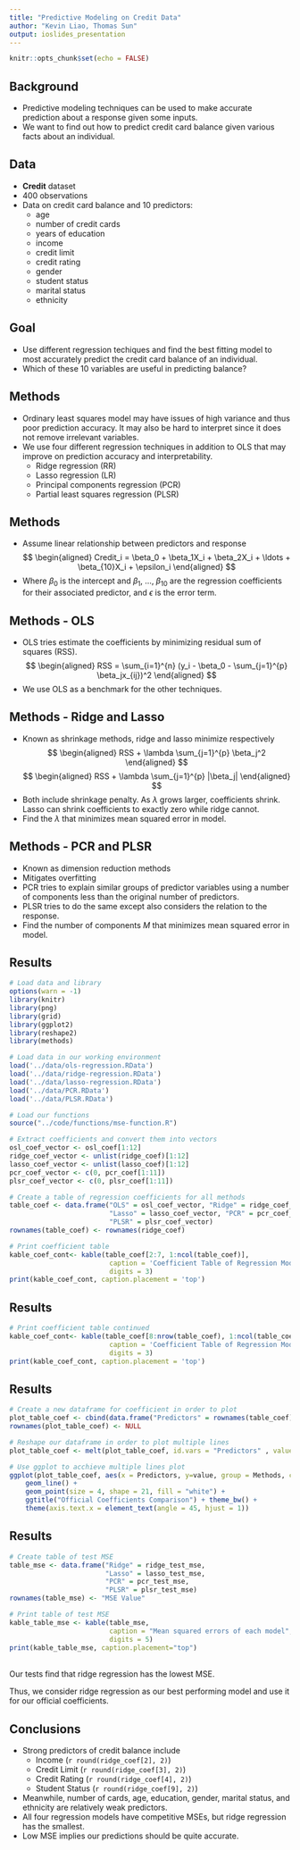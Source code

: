 ```yaml
---
title: "Predictive Modeling on Credit Data"
author: "Kevin Liao, Thomas Sun"
output: ioslides_presentation
---
```


```r
knitr::opts_chunk$set(echo = FALSE)
```

## Background

- Predictive modeling techniques can be used to make accurate prediction about a response given some inputs.
- We want to find out how to predict credit card balance given various facts about an individual.

## Data {.smaller}

- **Credit** dataset
- 400 observations
- Data on credit card balance and 10 predictors: 
    - age
    - number of credit cards
    - years of education
    - income
    - credit limit
    - credit rating 
    - gender
    - student status
    - marital status
    - ethnicity

## Goal
- Use different regression techiques and find the best fitting model to most accurately predict the credit card balance of an individual. 
- Which of these 10 variables are useful in predicting balance?

## Methods
- Ordinary least squares model may have issues of high variance and thus poor prediction accuracy. It may also be hard to interpret since it does not remove irrelevant variables.
- We use four different regression techniques in addition to OLS that may improve on prediction accuracy and interpretability.
    - Ridge regression (RR)
    - Lasso regression (LR)
    - Principal components regression (PCR)
    - Partial least squares regression (PLSR)

## Methods
- Assume linear relationship between predictors and response
$$
\begin{aligned}
Credit_i = \beta_0 + \beta_1X_i + \beta_2X_i + \ldots + \beta_{10}X_i + \epsilon_i
\end{aligned}
$$
- Where $\beta_0$ is the intercept and $\beta_1$, ..., $\beta_{10}$ are the regression coefficients for their associated predictor, and $\epsilon$ is the error term. 

## Methods - OLS
- OLS tries estimate the coefficients by minimizing residual sum of squares (RSS).
$$
\begin{aligned}
RSS = \sum_{i=1}^{n} (y_i - \beta_0 - \sum_{j=1}^{p} \beta_jx_{ij})^2
\end{aligned}
$$
- We use OLS as a benchmark for the other techniques.

## Methods - Ridge and Lasso
- Known as shrinkage methods, ridge and lasso minimize respectively
$$
\begin{aligned}
RSS + \lambda \sum_{j=1}^{p} \beta_j^2
\end{aligned}
$$
$$
\begin{aligned}
RSS + \lambda \sum_{j=1}^{p} |\beta_j|
\end{aligned}
$$
- Both include shrinkage penalty. As $\lambda$ grows larger, coefficients shrink. Lasso can shrink coefficients to exactly zero while ridge cannot.
- Find the $\lambda$ that minimizes mean squared error in model.

## Methods - PCR and PLSR
- Known as dimension reduction methods
- Mitigates overfitting
- PCR tries to explain similar groups of predictor variables using a number of components less than the original number of predictors.
- PLSR tries to do the same except also considers the relation to the response.
- Find the number of components $M$ that minimizes mean squared error in model.

## Results

```r
# Load data and library
options(warn = -1)
library(knitr)
library(png)
library(grid)
library(ggplot2)
library(reshape2)
library(methods)

# Load data in our working environment 
load('../data/ols-regression.RData')
load('../data/ridge-regression.RData')
load('../data/lasso-regression.RData')
load('../data/PCR.RData')
load('../data/PLSR.RData')

# Load our functions
source("../code/functions/mse-function.R")

# Extract coefficients and convert them into vectors
osl_coef_vector <- osl_coef[1:12]
ridge_coef_vector <- unlist(ridge_coef)[1:12]
lasso_coef_vector <- unlist(lasso_coef)[1:12]
pcr_coef_vector <- c(0, pcr_coef[1:11])
plsr_coef_vector <- c(0, plsr_coef[1:11])

# Create a table of regression coefficients for all methods
table_coef <- data.frame("OLS" = osl_coef_vector, "Ridge" = ridge_coef_vector, 
                         "Lasso" = lasso_coef_vector, "PCR" = pcr_coef_vector,
                         "PLSR" = plsr_coef_vector)
rownames(table_coef) <- rownames(ridge_coef)

# Print coefficient table
kable_coef_cont<- kable(table_coef[2:7, 1:ncol(table_coef)], 
                         caption = 'Coefficient Table of Regression Models',
                         digits = 3)
print(kable_coef_cont, caption.placement = 'top')
```

## Results

```r
# Print coefficient table continued
kable_coef_cont<- kable(table_coef[8:nrow(table_coef), 1:ncol(table_coef)], 
                         caption = 'Coefficient Table of Regression Models (cont.)',
                         digits = 3)
print(kable_coef_cont, caption.placement = 'top')
```

## Results
```r
# Create a new dataframe for coefficient in order to plot 
plot_table_coef <- cbind(data.frame("Predictors" = rownames(table_coef)), table_coef)
rownames(plot_table_coef) <- NULL

# Reshape our dataframe in order to plot multiple lines
plot_table_coef <- melt(plot_table_coef, id.vars = "Predictors" , value.name= "value", variable.name= "Methods")

# Use ggplot to acchieve multiple lines plot
ggplot(plot_table_coef, aes(x = Predictors, y=value, group = Methods, colour = Methods)) +
    geom_line() +
    geom_point(size = 4, shape = 21, fill = "white") +
    ggtitle("Official Coefficients Comparison") + theme_bw() + 
    theme(axis.text.x = element_text(angle = 45, hjust = 1))
```

## Results
```r
# Create table of test MSE
table_mse <- data.frame("Ridge" = ridge_test_mse,
                        "Lasso" = lasso_test_mse,
                        "PCR" = pcr_test_mse,
                        "PLSR" = plsr_test_mse)
rownames(table_mse) <- "MSE Value"

# Print table of test MSE
kable_table_mse <- kable(table_mse,
                         caption = "Mean squared errors of each model",
                         digits = 5)
print(kable_table_mse, caption.placement="top")
```


\
Our tests find that ridge regression has the lowest MSE.

Thus, we consider ridge regression as our best performing model and use it for our official coefficients.

## Conclusions
- Strong predictors of credit balance include
    - Income (`r round(ridge_coef[2], 2)`)
    - Credit Limit (`r round(ridge_coef[3], 2)`)
    - Credit Rating (`r round(ridge_coef[4], 2)`)
    - Student Status (`r round(ridge_coef[9], 2)`)
- Meanwhile, number of cards, age, education, gender, marital status, and ethnicity are relatively weak predictors.
- All four regression models have competitive MSEs, but ridge regression has the smallest.
- Low MSE implies our predictions should be quite accurate.






